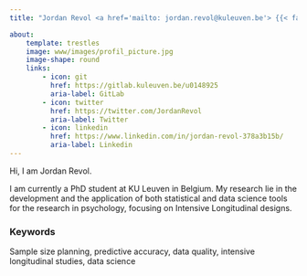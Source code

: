 ```yaml
---
title: "Jordan Revol <a href='mailto: jordan.revol@kuleuven.be'> {{< fa envelope title='An envelope' href='mail to: jordan.revol@kuleuven.be' size=tiny >}} </a>"

about:
    template: trestles
    image: www/images/profil_picture.jpg
    image-shape: round
    links:
        - icon: git 
          href: https://gitlab.kuleuven.be/u0148925
          aria-label: GitLab
        - icon: twitter 
          href: https://twitter.com/JordanRevol
          aria-label: Twitter
        - icon: linkedin 
          href: https://www.linkedin.com/in/jordan-revol-378a3b15b/
          aria-label: Linkedin
---
```




Hi, I am Jordan Revol. 

I am currently a PhD student at KU Leuven in Belgium.
My research lie in the development and the application of both statistical and data science tools for the research in psychology, focusing on Intensive Longitudinal designs. 

### Keywords

Sample size planning, predictive accuracy, data quality, intensive longitudinal studies, data science

<!-- <a href="https://www.github.com" target="_blank"><i class="fa-brands fa-github"></i></a> -->
<!-- <a href="https://gitlab.kuleuven.be/u0148925" target="_blank"><i class="fa-brands fa-gitlab"></i></a> -->
<!-- <a href="https://orcid.org/0000-0001-5511-3617" target="_blank"><i class="fa-brands fa-orcid"></i></a>  -->
<!-- <a href="https://www.linkedin.com/in/jordan-revol-378a3b15b/" target="_blank"><i class="fa-brands fa-twitter"></i></a>  -->
<!-- <a href="https://www.twitter.com/JordanRevol" target="_blank"><i class="fa-brands fa-linkedin"></i></a> -->